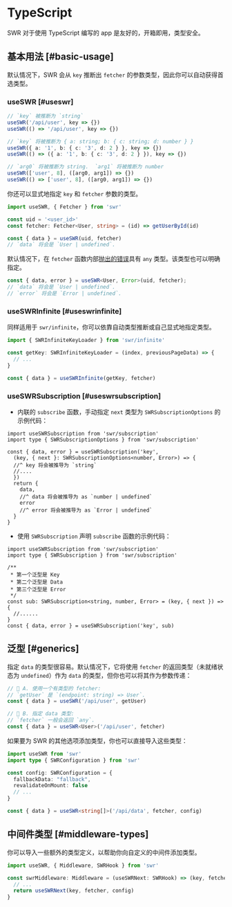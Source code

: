 # TypeScript

SWR 对于使用 TypeScript 编写的 app 是友好的，开箱即用，类型安全。

## 基本用法 [#basic-usage]

默认情况下，SWR 会从 `key` 推断出 `fetcher` 的参数类型，因此你可以自动获得首选类型。

### useSWR [#useswr]

```typescript
// `key` 被推断为 `string`
useSWR('/api/user', key => {})
useSWR(() => '/api/user', key => {})

// `key` 将被推断为 { a: string; b: { c: string; d: number } }
useSWR({ a: '1', b: { c: '3', d: 2 } }, key => {})
useSWR(() => ({ a: '1', b: { c: '3', d: 2 } }), key => {})

// `arg0` 将被推断为 string.  `arg1` 将被推断为 number
useSWR(['user', 8], ([arg0, arg1]) => {})
useSWR(() => ['user', 8], ([arg0, arg1]) => {})
```

你还可以显式地指定 `key` 和 `fetcher` 参数的类型。

```typescript
import useSWR, { Fetcher } from 'swr'

const uid = '<user_id>'
const fetcher: Fetcher<User, string> = (id) => getUserById(id)

const { data } = useSWR(uid, fetcher)
// `data` 将会是 `User | undefined`.
```

默认情况下，在 `fetcher` 函数内部[抛出的错误](/docs/error-handling)具有 `any` 类型。该类型也可以明确指定。

```typescript
const { data, error } = useSWR<User, Error>(uid, fetcher);
// `data` 将会是 `User | undefined`.
// `error` 将会是 `Error | undefined`.
```

### useSWRInfinite [#useswrinfinite]

同样适用于 `swr/infinite`，你可以依靠自动类型推断或自己显式地指定类型。

```typescript
import { SWRInfiniteKeyLoader } from 'swr/infinite'

const getKey: SWRInfiniteKeyLoader = (index, previousPageData) => {
  // ...
}

const { data } = useSWRInfinite(getKey, fetcher)
```

### useSWRSubscription [#useswrsubscription]

* 内联的 `subscribe` 函数，手动指定 `next` 类型为 `SWRSubscriptionOptions` 的示例代码：

```tsx
import useSWRSubscription from 'swr/subscription'
import type { SWRSubscriptionOptions } from 'swr/subscription'

const { data, error } = useSWRSubscription('key', 
  (key, { next }: SWRSubscriptionOptions<number, Error>) => {
  //^ key 将会被推导为 `string`
  //....
  })
  return {
    data,
    //^ data 将会被推导为 as `number | undefined`
    error
    //^ error 将会被推导为 as `Error | undefined`
  }
}
```

* 使用 `SWRSubscription` 声明 `subscribe` 函数的示例代码：

```tsx
import useSWRSubscription from 'swr/subscription'
import type { SWRSubscription } from 'swr/subscription'

/** 
 * 第一个泛型是 Key
 * 第二个泛型是 Data
 * 第三个泛型是 Error
 */
const sub: SWRSubscription<string, number, Error> = (key, { next }) => {                         
  //......
}
const { data, error } = useSWRSubscription('key', sub)
```

## 泛型 [#generics]

指定 `data` 的类型很容易。默认情况下，它将使用 `fetcher` 的返回类型（未就绪状态为 `undefined`）作为 `data` 的类型，但你也可以将其作为参数传递：

```typescript
// 🔹 A. 使用一个有类型的 fetcher:
// `getUser` 是 `(endpoint: string) => User`.
const { data } = useSWR('/api/user', getUser)

// 🔹 B. 指定 data 类型:
// `fetcher` 一般会返回 `any`.
const { data } = useSWR<User>('/api/user', fetcher)
```

如果要为 SWR 的其他选项添加类型，你也可以直接导入这些类型：

```typescript
import useSWR from 'swr'
import type { SWRConfiguration } from 'swr'

const config: SWRConfiguration = {
  fallbackData: "fallback",
  revalidateOnMount: false
  // ...
}

const { data } = useSWR<string[]>('/api/data', fetcher, config)
```

## 中间件类型 [#middleware-types]

你可以导入一些额外的类型定义，以帮助你向自定义的中间件添加类型。

```typescript
import useSWR, { Middleware, SWRHook } from 'swr'

const swrMiddleware: Middleware = (useSWRNext: SWRHook) => (key, fetcher, config) => {
  // ...
  return useSWRNext(key, fetcher, config)
}
```
